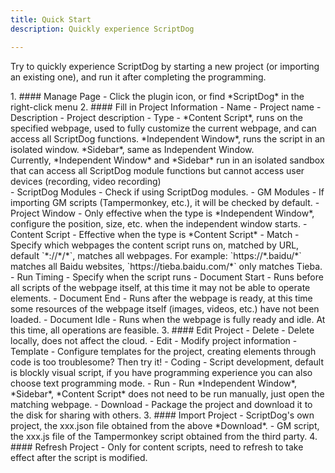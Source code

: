 ```yaml
---
title: Quick Start
description: Quickly experience ScriptDog

---
```



Try to quickly experience ScriptDog by starting a new project (or importing an existing one), and run it after completing the programming.

<Steps>
1. #### Manage Page
    - Click the plugin icon, or find *ScriptDog* in the right-click menu
2. #### Fill in Project Information
    - Name - Project name
    - Description - Project description
    - Type - *Content Script*, runs on the specified webpage, used to fully customize the current webpage, and can access all ScriptDog functions. *Independent Window*, runs the script in an isolated window. *Sidebar*, same as Independent Window.
        <Aside>
            Currently, *Independent Window* and *Sidebar* run in an isolated sandbox that can access all ScriptDog module functions but cannot access user devices (recording, video recording)
        </Aside>
    - ScriptDog Modules - Check if using ScriptDog modules.
    - GM Modules - If importing GM scripts (Tampermonkey, etc.), it will be checked by default.
    - Project Window - Only effective when the type is *Independent Window*, configure the position, size, etc. when the independent window starts.
    - Content Script - Effective when the type is *Content Script*
        - Match - Specify which webpages the content script runs on, matched by URL, default `*://*/*`, matches all webpages. For example: `https://*.baidu/*` matches all Baidu websites, `https://tieba.baidu.com/*` only matches Tieba.
        - Run Timing - Specify when the script runs
            - Document Start - Runs before all scripts of the webpage itself, at this time it may not be able to operate elements.
            - Document End - Runs after the webpage is ready, at this time some resources of the webpage itself (images, videos, etc.) have not been loaded.
            - Document Idle - Runs when the webpage is fully ready and idle. At this time, all operations are feasible.
3. #### Edit Project
    - Delete - Delete locally, does not affect the cloud.
    - Edit - Modify project information
    - Template - Configure templates for the project, creating elements through code is too troublesome? Then try it!
    - Coding - Script development, default is blockly visual script, if you have programming experience you can also choose text programming mode.
    - Run - Run *Independent Window*, *Sidebar*, *Content Script* does not need to be run manually, just open the matching webpage.
    - Download - Package the project and download it to the disk for sharing with others.
3. #### Import Project
    - ScriptDog's own project, the xxx.json file obtained from the above *Download*.
    - GM script, the xxx.js file of the Tampermonkey script obtained from the third party.
4. #### Refresh Project
    - Only for content scripts, need to refresh to take effect after the script is modified.
</Steps>
